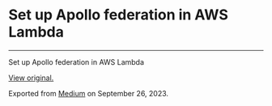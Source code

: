 # Set up Apollo federation in AWS Lambda

* * *

Set up Apollo federation in AWS Lambda

[View original.](https://medium.com/p/17f4f09c0930)

Exported from [Medium](https://medium.com) on September 26, 2023.

